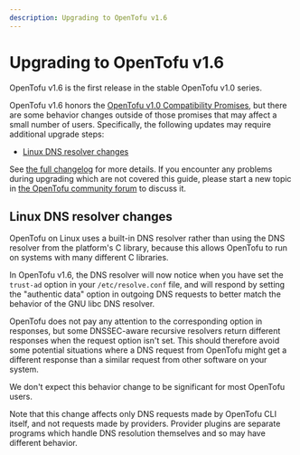 ```yaml
---
description: Upgrading to OpenTofu v1.6
---
```


# Upgrading to OpenTofu v1.6

OpenTofu v1.6 is the first release in the stable OpenTofu v1.0 series.

OpenTofu v1.6 honors the
[OpenTofu v1.0 Compatibility Promises](/docs/language/v1-compatibility-promises),
but there are some behavior changes outside of those promises that may affect a
small number of users. Specifically, the following updates may require
additional upgrade steps:
* [Linux DNS resolver changes](#linux-dns-resolver-changes)

See [the full changelog](https://github.com/opentofu/opentofu/blob/v1.6/CHANGELOG.md)
for more details. If you encounter any problems during upgrading which are not
covered this guide, please start a new topic in
[the OpenTofu community forum](https://github.com/opentofu/opentofu/discussions)
to discuss it.

## Linux DNS resolver changes

OpenTofu on Linux uses a built-in DNS resolver rather than using the DNS
resolver from the platform's C library, because this allows OpenTofu to run
on systems with many different C libraries.

In OpenTofu v1.6, the DNS resolver will now notice when you have set the
`trust-ad` option in your `/etc/resolve.conf` file, and will respond by setting
the "authentic data" option in outgoing DNS requests to better match the
behavior of the GNU libc DNS resolver.

OpenTofu does not pay any attention to the corresponding option in responses,
but some DNSSEC-aware recursive resolvers return different responses when the
request option isn't set. This should therefore avoid some potential situations
where a DNS request from OpenTofu might get a different response than a
similar request from other software on your system.

We don't expect this behavior change to be significant for most OpenTofu users.

Note that this change affects only DNS requests made by OpenTofu CLI itself,
and not requests made by providers. Provider plugins are separate programs
which handle DNS resolution themselves and so may have different behavior.

